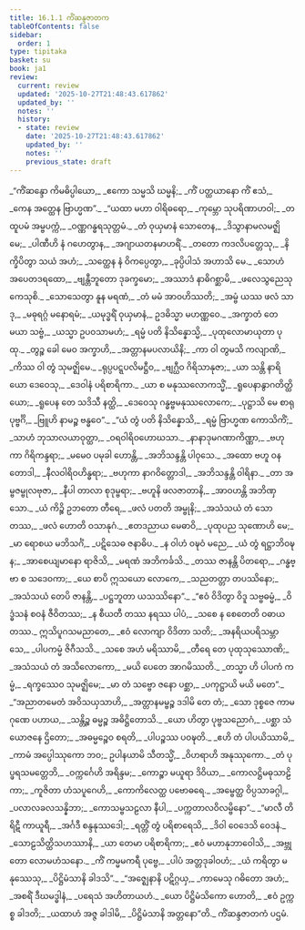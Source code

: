 ```yaml
---
title: 16.1.1 ကိံဆန္ဒဇာတက
tableOfContents: false
sidebar:
  order: 1
type: tipitaka
basket: su
book: ja1
review:
  current: review
  updated: '2025-10-27T21:48:43.617862'
  updated_by: ''
  notes: ''
  history:
  - state: review
    date: '2025-10-27T21:48:43.617862'
    updated_by: ''
    notes: ''
    previous_state: draft
---
```



<ReviewStatus review={frontmatter.review} showDetails={true} />

<HypothesisAnnotation frontmatter={frontmatter} />

<DynamicBreadcrumb />

<Division number="1" book="ja1" e="ch" v="22" p="358">

<Paragraph number="3256" type="verses" book="ja1">
_“ကိံဆန္ဒော ကိမဓိပ္ပါယော,_  
_ဧကော သမ္မသိ ဃမ္မနိ;_  
_ကိံ ပတ္ထယာနော ကိံ ဧသံ,_  
_ကေန အတ္ထေန ဗြာဟ္မဏ”._  

</Paragraph>

</Division>
<Division number="2" book="ja1" e="ch" v="22" p="358">

<Paragraph number="3257" type="verses" book="ja1">
_“ယထာ မဟာ ဝါရိဓရော,_  
_ကုမ္ဘော သုပရိဏာဟဝါ;_  
_တထူပမံ အမ္ဗပက္ကံ,_  
_ဝဏ္ဏဂန္ဓရသုတ္တမံ._  

</Paragraph>

</Division>
<Division number="3" book="ja1" e="ch" v="22" p="358">

<Paragraph number="3258" type="verses" book="ja1">
_တံ ဝုယှမာနံ သောတေန,_  
_ဒိသွာနာမလမဇ္ဈိမေ;_  
_ပါဏီဟိ နံ ဂဟေတွာန,_  
_အဂျာယတနမာဟရိံ._  

</Paragraph>

</Division>
<Division number="4" book="ja1" e="ch" v="22" p="358">

<Paragraph number="3259" type="verses" book="ja1">
_တတော ကဒလိပတ္တေသု,_  
_နိက္ခိပိတွာ သယံ အဟံ;_  
_သတ္ထေန နံ ဝိကပ္ပေတွာ,_  
_ခုပ္ပိပါသံ အဟာသိ မေ._  

</Paragraph>

</Division>
<Division number="5" book="ja1" e="ch" v="22" p="358">

<Paragraph number="3260" type="verses" book="ja1">
_သောဟံ အပေတဒရထော,_  
_ဗျန္တီဘူတော ဒုခက္ခမော;_  
_အဿာဒံ နာဓိဂစ္ဆာမိ,_  
_ဖလေသွညေသု ကေသုစိ._  

</Paragraph>

</Division>
<Division number="6" book="ja1" e="ch" v="22" p="358">

<Paragraph number="3261" type="verses" book="ja1">
_သောသေတွာ နူန မရဏံ,_  
_တံ မမံ အာဝဟိဿတိ;_  
_အမ္ဗံ ယဿ ဖလံ သာဒု,_  
_မဓုရဂ္ဂံ မနောရမံ;_  
_ယမုဒ္ဓရိံ ဝုယှမာနံ,_  
ဥဒဓိသ္မာ မဟဏ္ဏဝေ._  

</Paragraph>

</Division>
<Division number="7" book="ja1" e="ch" v="22" p="358">

<Paragraph number="3262" type="verses" book="ja1">
_အက္ခာတံ တေ မယာ သဗ္ဗံ,_  
_ယသ္မာ ဥပဝသာမဟံ;_  
_ရမ္မံ ပတိ နိသိန္နောသ္မိ,_  
_ပုထုလောမာယုတာ ပုထု._  

</Paragraph>

</Division>
<Division number="8" book="ja1" e="ch" v="22" p="358">

<Paragraph number="3263" type="verses" book="ja1">
_တွဉ္စ ခေါ မေဝ အက္ခာဟိ,_  
_အတ္တာနမပလာယိနိ;_  
_ကာ ဝါ တွမသိ ကလျာဏိ,_  
_ကိဿ ဝါ တွံ သုမဇ္ဈိမေ._  

</Paragraph>

</Division>
<Division number="9" book="ja1" e="ch" v="22" p="358">

<Paragraph number="3264" type="verses" book="ja1">
_ရုပ္ပပဋ္ဋပလိမဋ္ဌီဝ,_  
_ဗျဂ္ဃီဝ ဂိရိသာနုဇာ;_  
_ယာ သန္တိ နာရိယော ဒေဝေသု,_  
_ဒေဝါနံ ပရိစာရိကာ._  

</Paragraph>

</Division>
<Division number="10" book="ja1" e="ch" v="22" p="358">

<Paragraph number="3265" type="verses" book="ja1">
_ယာ စ မနုဿလောကသ္မိံ,_  
_ရူပေနာနွာဂတိတ္ထိယော;_  
_ရူပေန တေ သဒိသီ နတ္ထိ,_  
_ဒေဝေသု ဂန္ဓဗ္ဗမနုဿလောကေ;_  
_ပုဋ္ဌာသိ မေ စာရုပုဗ္ဗင်္ဂိ,_  
_ဗြူဟိ နာမဉ္စ ဗန္ဓဝေ”._  

</Paragraph>

</Division>
<Division number="11" book="ja1" e="ch" v="22" p="359">

<Paragraph number="3266" type="verses" book="ja1">
_“ယံ တွံ ပတိ နိသိန္နောသိ,_  
_ရမ္မံ ဗြာဟ္မဏ ကောသိကိံ;_  
_သာဟံ ဘုသာလယာဝုတ္ထာ,_  
_ဝရဝါရိဝဟောဃသာ._  

</Paragraph>

</Division>
<Division number="12" book="ja1" e="ch" v="22" p="359">

<Paragraph number="3267" type="verses" book="ja1">
_နာနာဒုမဂဏာကိဏ္ဏာ,_  
_ဗဟုကာ ဂိရိကန္ဒရာ;_  
_မမေဝ ပမုခါ ဟောန္တိ,_  
_အဘိသန္ဒန္တိ ပါဝုသေ._  

</Paragraph>

</Division>
<Division number="13" book="ja1" e="ch" v="22" p="359">

<Paragraph number="3268" type="verses" book="ja1">
_အထော ဗဟူ ဝနတောဒါ,_  
_နီလဝါရိဝဟိန္ဓရာ;_  
_ဗဟုကာ နာဂဝိတ္တောဒါ,_  
_အဘိသန္ဒန္တိ ဝါရိနာ._  

</Paragraph>

</Division>
<Division number="14" book="ja1" e="ch" v="22" p="359">

<Paragraph number="3269" type="verses" book="ja1">
_တာ အမ္ဗဇမ္ဗုလဗုဇာ,_  
_နီပါ တာလာ စုဒုမ္ဗရာ;_  
_ဗဟူနိ ဖလဇာတာနိ,_  
_အာဝဟန္တိ အဘိဏှသော._  

</Paragraph>

</Division>
<Division number="15" book="ja1" e="ch" v="22" p="359">

<Paragraph number="3270" type="verses" book="ja1">
_ယံ ကိဉ္စိ ဥဘတော တီရေ,_  
_ဖလံ ပတတိ အမ္ဗုနိ;_  
_အသံသယံ တံ သောတဿ,_  
_ဖလံ ဟောတိ ဝသာနုဂံ._  

</Paragraph>

</Division>
<Division number="16" book="ja1" e="ch" v="22" p="359">

<Paragraph number="3271" type="verses" book="ja1">
_ဧတဒညာယ မေဓာဝိ,_  
_ပုထုပည သုဏောဟိ မေ;_  
_မာ ရောစယ မဘိသင်္ဂံ,_  
_ပဋိသေဓ ဇနာဓိပ._  

</Paragraph>

</Division>
<Division number="17" book="ja1" e="ch" v="22" p="359">

<Paragraph number="3272" type="verses" book="ja1">
_န ဝါဟံ ဝဍ္ဎဝံ မညေ,_  
_ယံ တွံ ရဋ္ဌာဘိဝဍ္ဎန;_  
_အာစေယျမာနော ရာဇိသိ,_  
_မရဏံ အဘိကင်္ခသိ._  

</Paragraph>

</Division>
<Division number="18" book="ja1" e="ch" v="22" p="359">

<Paragraph number="3273" type="verses" book="ja1">
_တဿ ဇာနန္တိ ပိတရော,_  
_ဂန္ဓဗ္ဗာ စ သဒေဝကာ;_  
_ယေ စာပိ ဣသယော လောကေ,_  
_သညတတ္တာ တပဿိနော;_  
_အသံသယံ တေပိ ဇာနန္တိ,_  
_ပဋ္ဌဘူတာ ယသဿိနော”._  

</Paragraph>

</Division>
<Division number="19" book="ja1" e="ch" v="22" p="359">

<Paragraph number="3274" type="verses" book="ja1">
_“ဧဝံ ဝိဒိတွာ ဝိဒူ သဗ္ဗဓမ္မံ,_  
_ဝိဒ္ဓံသနံ စဝနံ ဇီဝိတဿ;_  
_န စီယတီ တဿ နရဿ ပါပံ,_  
_သစေ န စေတေတိ ဝဓာယ တဿ._  

</Paragraph>

</Division>
<Division number="20" book="ja1" e="ch" v="22" p="359">

<Paragraph number="3275" type="verses" book="ja1">
ဣသိပူဂသမညာတေ,_  
_ဧဝံ လောကျာ ဝိဒိတာ သတိ;_  
_အနရိယပရိသမ္ဘာသေ,_  
_ပါပကမ္မံ ဇိဂီသသိ._  

</Paragraph>

</Division>
<Division number="21" book="ja1" e="ch" v="22" p="359">

<Paragraph number="3276" type="verses" book="ja1">
_သစေ အဟံ မရိဿာမိ,_  
_တီရေ တေ ပုထုသုဿောဏိ;_  
_အသံသယံ တံ အသိလောကော,_  
_မယိ ပေတေ အာဂမိဿတိ._  

</Paragraph>

</Division>
<Division number="22" book="ja1" e="ch" v="22" p="360">

<Paragraph number="3277" type="verses" book="ja1">
_တသ္မာ ဟိ ပါပကံ ကမ္မံ,_  
_ရက္ခဿေဝ သုမဇ္ဈိမေ;_  
_မာ တံ သဗ္ဗော ဇနော ပစ္ဆာ,_  
_ပကုဋ္ဌာယိ မယိ မတေ”._  

</Paragraph>

</Division>
<Division number="23" book="ja1" e="ch" v="22" p="360">

<Paragraph number="3278" type="verses" book="ja1">
_“အညာတမေတံ အဝိသယှသာဟိ,_  
_အတ္တာနမမ္ဗဉ္စ ဒဒါမိ တေ တံ;_  
_သော ဒုစ္စဇေ ကာမဂုဏေ ပဟာယ,_  
_သန္တိဉ္စ ဓမ္မဉ္စ အဓိဋ္ဌိတောသိ._  

</Paragraph>

</Division>
<Division number="24" book="ja1" e="ch" v="22" p="360">

<Paragraph number="3279" type="verses" book="ja1">
_ယော ဟိတွာ ပုဗ္ဗသညောဂံ,_  
_ပစ္ဆာ သံယောဇနေ ဌိတော;_  
_အဓမ္မဉ္စေဝ စရတိ,_  
_ပါပဉ္စဿ ပဝဍ္ဎတိ._  

</Paragraph>

</Division>
<Division number="25" book="ja1" e="ch" v="22" p="360">

<Paragraph number="3280" type="verses" book="ja1">
_ဧဟိ တံ ပါပယိဿာမိ,_  
_ကာမံ အပ္ပေါဿုကော ဘဝ;_  
ဥပါနယာမိ သီတသ္မိံ,_  
_ဝိဟရာဟိ အနုဿုကော._  

</Paragraph>

</Division>
<Division number="26" book="ja1" e="ch" v="22" p="360">

<Paragraph number="3281" type="verses" book="ja1">
_တံ ပုပ္ဖရသမတ္တေဘိ,_  
_ဝက္ကင်္ဂေဟိ အရိန္ဒမ;_  
_ကောဉ္စာ မယူရာ ဒိဝိယာ,_  
_ကောလဋ္ဌိမဓုသာဠိကာ;_  
_ကူဇိတာ ဟံသပူဂေဟိ,_  
_ကောကိလေတ္ထ ပဗောဓရေ._  

</Paragraph>

</Division>
<Division number="27" book="ja1" e="ch" v="22" p="360">

<Paragraph number="3282" type="verses" book="ja1">
_အမ္ဗေတ္ထ ဝိပ္ပသာခဂ္ဂါ,_  
_ပလာလခလသန္နိဘာ;_  
_ကောသမ္ဗသဠလာ နီပါ,_  
_ပက္ကတာလဝိလမ္ဗိနော”._  

</Paragraph>

</Division>
<Division number="28" book="ja1" e="ch" v="22" p="360">

<Paragraph number="3283" type="verses" book="ja1">
_“မာလီ တိရိဋီ ကာယူရီ,_  
_အင်္ဂဒီ စန္ဒနုဿဒေါ;_  
_ရတ္တိံ တွံ ပရိစာရေသိ,_  
_ဒိဝါ ဝေဒေသိ ဝေဒနံ._  

</Paragraph>

</Division>
<Division number="29" book="ja1" e="ch" v="22" p="360">

<Paragraph number="3284" type="verses" book="ja1">
_သောဠသိတ္ထိသဟဿာနိ,_  
_ယာ တေမာ ပရိစာရိကာ;_  
_ဧဝံ မဟာနုဘာဝေါသိ,_  
_အဗ္ဘုတော လောမဟံသနော._  

</Paragraph>

</Division>
<Division number="30" book="ja1" e="ch" v="22" p="360">

<Paragraph number="3285" type="verses" book="ja1">
_ကိံ ကမ္မမကရီ ပုဗ္ဗေ,_  
_ပါပံ အတ္တဒုခါဝဟံ;_  
_ယံ ကရိတွာ မနုဿေသု,_  
_ပိဋ္ဌိမံသာနိ ခါဒသိ”._  

</Paragraph>

</Division>
<Division number="31" book="ja1" e="ch" v="22" p="360">

<Paragraph number="3286" type="verses" book="ja1">
_“အဇ္ဈေနာနိ ပဋိဂ္ဂယှ,_  
_ကာမေသု ဂဓိတော အဟံ;_  
_အစရိံ ဒီဃမဒ္ဓါနံ,_  
_ပရေသံ အဟိတာယဟံ._  

</Paragraph>

</Division>
<Division number="32" book="ja1" e="ch" v="22" p="360">

<Paragraph number="3287" type="verses" book="ja1">
_ယော ပိဋ္ဌိမံသိကော ဟောတိ,_  
_ဧဝံ ဥက္ကစ္စ ခါဒတိ;_  
_ယထာဟံ အဇ္ဇ ခါဒါမိ,_  
_ပိဋ္ဌိမံသာနိ အတ္တနော”တိ._  


</Paragraph>
</Division>

<Paragraph number="3288" type="center" book="ja1">
ကိံဆန္ဒဇာတကံ ပဌမံ.
</Paragraph>